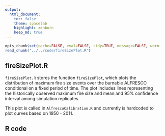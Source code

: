 ```yaml
---
output:
  html_document:
    toc: false
    theme: spacelab
    highlight: zenburn
    keep_md: true
---
```


```r
opts_chunk$set(cache=FALSE, eval=FALSE, tidy=TRUE, message=FALSE, warning=FALSE)
read_chunk("../../code/fireSizePlot.R")
```

##
##
## fireSizePlot.R

`fireSizePlot.R` stores the function `fireSizePlot`, which plots the distribution of maximum fire size events over the burnable ALFRESCO conditional on a fixed period of time.
The plot includes lines representing the historically observed maximum fire size and mean and 95% confidence interval among simulation replicates.

This plot is called in `AlfrescoCalibration.R` and currently is hardcoded to plot curves based on 1950 - 2011.

## R code

```r
```
